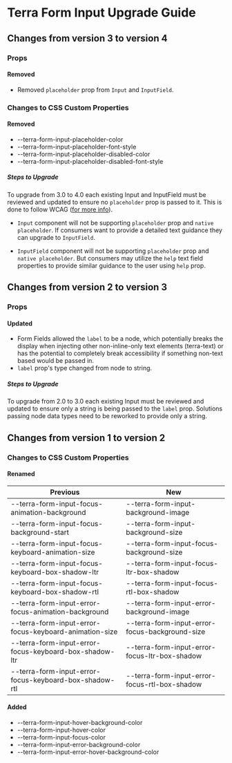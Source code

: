 
<Badge />

# Terra Form Input Upgrade Guide
## Changes from version 3 to version 4

### Props

#### Removed
* Removed `placeholder` prop from `Input` and  `InputField`.

### Changes to CSS Custom Properties

#### Removed
* --terra-form-input-placeholder-color
* --terra-form-input-placeholder-font-style
* --terra-form-input-placeholder-disabled-color
* --terra-form-input-placeholder-disabled-font-style

##### Steps to Upgrade
To upgrade from 3.0 to 4.0 each existing Input and InputField must be reviewed and updated to ensure no `placeholder` prop is passed to it. This is done to follow WCAG ([for more info](https://www.w3.org/WAI/GL/low-vision-a11y-tf/wiki/Placeholder_Research)).

* `Input` component will not be supporting `placeholder` prop and `native placeholder`. If consumers want to provide a detailed text guidance they can upgrade to `InputField`.

* `InputField` component will not be supporting `placeholder` prop and `native placeholder`. But consumers may utilize the `help` text field properties to provide similar guidance to the user using `help` prop.

## Changes from version 2 to version 3

### Props

#### Updated
* Form Fields allowed the `label` to be a node, which potentially breaks the display when injecting other non-inline-only text elements (terra-text) or has the potential to completely break accessibility if something non-text based would be passed in.
* `label` prop's type changed from node to string.

##### Steps to Upgrade
To upgrade from 2.0 to 3.0 each existing Input must be reviewed and updated to ensure only a string is being passed to the `label` prop. Solutions passing node data types need to be reworked to provide only a string.

## Changes from version 1 to version 2

### Changes to CSS Custom Properties

#### Renamed
| Previous | New |
|-|-|
| --terra-form-input-focus-animation-background | --terra-form-input-background-image |
| --terra-form-input-focus-background-start | --terra-form-input-background-size |
| --terra-form-input-focus-keyboard-animation-size | --terra-form-input-focus-background-size |
| --terra-form-input-focus-keyboard-box-shadow-ltr | --terra-form-input-focus-ltr-box-shadow |
| --terra-form-input-focus-keyboard-box-shadow-rtl | --terra-form-input-focus-rtl-box-shadow |
| --terra-form-input-error-focus-animation-background | --terra-form-input-error-background-image |
| --terra-form-input-error-focus-keyboard-animation-size | --terra-form-input-error-focus-background-size |
| --terra-form-input-error-focus-keyboard-box-shadow-ltr | --terra-form-input-error-focus-ltr-box-shadow |
| --terra-form-input-error-focus-keyboard-box-shadow-rtl | --terra-form-input-error-focus-rtl-box-shadow |

#### Added
* --terra-form-input-hover-background-color
* --terra-form-input-hover-color
* --terra-form-input-focus-color
* --terra-form-input-error-background-color
* --terra-form-input-error-hover-background-color
